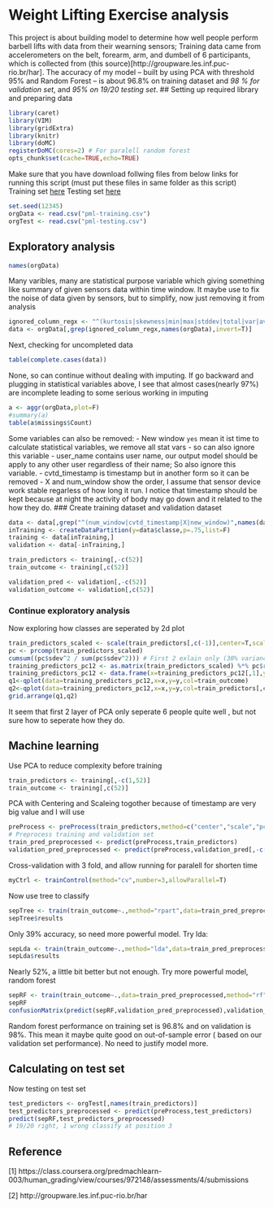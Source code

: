 # Weight Lifting Exercise analysis
This project is about building model to determine how well people perform barbell lifts with data from their wearning sensors; Training data came from accelerometers on the belt, forearm, arm, and dumbell of 6 participants, which is collected from (this source)[http://groupware.les.inf.puc-rio.br/har]. The accuracy of my model -- built by using PCA with threshold 95% and Random Forest -- is about 96.8% on training dataset and *98 % for validation set*, and *95% on 19/20 testing set*.
## Setting up required library and preparing data
```r
library(caret)
library(VIM)
library(gridExtra)
library(knitr)
library(doMC)
registerDoMC(cores=2) # For paralell random forest
opts_chunk$set(cache=TRUE,echo=TRUE)
```
Make sure that you have download follwing files from below links for running this script (must put these files in same folder as this script)
Training set [here](https://d396qusza40orc.cloudfront.net/predmachlearn/pml-training.csv)
Testing set [here](https://d396qusza40orc.cloudfront.net/predmachlearn/pml-testing.csv)
```r
set.seed(12345)
orgData <- read.csv("pml-training.csv")
orgTest <- read.csv("pml-testing.csv")
```

## Exploratory analysis
```r
names(orgData)
```
Many varibles, many are statistical purpose variable which giving something like summary of given sensors data within time window. It maybe use to fix the noise of data given by sensors, but to simplify, now just removing it from analysis
```r
ignored_column_regx <- "^(kurtosis|skewness|min|max|stddev|total|var|avg|ampl)"
data <- orgData[,grep(ignored_column_regx,names(orgData),invert=T)]
```

Next, checking for uncompleted data
```r
table(complete.cases(data))
```
None, so can continue without dealing with imputing. If go backward and plugging in statistical variables above, I see that almost cases(nearly 97%) are incomplete leading to some serious working in imputing
```r
a <- aggr(orgData,plot=F)
#summary(a)
table(a$missings$Count)
```
Some variables can also be removed:
- New window `yes` mean it ist time to calculate statistical variables, we remove all stat vars
- so can also ignore this variable
- user_name contains user name, our output model should be apply to any other user regardless of their name; So also ignore this variable.
- cvtd_timestamp is timestamp but in another form so it can be removed
- X and num_window show the order, I assume that sensor device work stable regarless of how long it run.
I notice that timestamp should be kept because at night the activity of body may go down and it related to the how they do.
### Create training dataset and validation dataset
```r
data <- data[,grep("^(num_window|cvtd_timestamp|X|new_window)",names(data),invert=T)]
inTraining <- createDataPartition(y=data$classe,p=.75,list=F) 
training <- data[inTraining,]
validation <- data[-inTraining,]

train_predictors <- training[,-c(52)]
train_outcome <- training[,c(52)]

validation_pred <- validation[,-c(52)]
validation_outcome <- validation[,c(52)]
```
### Continue exploratory analysis
Now exploring how classes are seperated by 2d plot
```r
train_predictors_scaled <- scale(train_predictors[,c(-1)],center=T,scale=T)
pc <- prcomp(train_predictors_scaled) 
cumsum((pc$sdev^2 / sum(pc$sdev^2))) # First 2 exlain only (30% variance), but just exlore to see any pattern heres ?
training_predictors_pc12 <- as.matrix(train_predictors_scaled) %*% pc$rotation[,c(1,2)]
training_predictors_pc12 <- data.frame(x=training_predictors_pc12[,1],y=training_predictors_pc12[,2])
q1<-qplot(data=training_predictors_pc12,x=x,y=y,col=train_outcome)
q2<-qplot(data=training_predictors_pc12,x=x,y=y,col=train_predictors[,c(1)])
grid.arrange(q1,q2)
```

It seem that first 2 layer of PCA  only seperate 6 people quite well , but not sure how to seperate how they do.

## Machine learning
Use PCA to reduce complexity before training
```r
train_predictors <- training[,-c(1,52)]
train_outcome <- training[,c(52)]
```
PCA with Centering and Scaleing togother because of timestamp are very big value and I will use 
```r
preProcess <- preProcess(train_predictors,method=c("center","scale","pca"),thresh=.95)
# Preprocess training and validation set
train_pred_preprocessed <- predict(preProcess,train_predictors)
validation_pred_preprocessed <- predict(preProcess,validation_pred[,-c(1)])
```
Cross-validation with 3 fold, and allow running for paralell for shorten time
```r
myCtrl <- trainControl(method="cv",number=3,allowParallel=T)
```
Now use tree to classify
```r
sepTree <- train(train_outcome~.,method="rpart",data=train_pred_preprocessed,trControl=myCtrl)
sepTree$results 
```
Only 39% accuracy, so need more powerful model. Try lda:
```r
sepLda <- train(train_outcome~.,method="lda",data=train_pred_preprocessed,trControl=myCtrl)
sepLda$results
```
Nearly 52%, a little bit better but not enough. Try more powerful model, random forest
```r
sepRF <- train(train_outcome~.,data=train_pred_preprocessed,method="rf",trControl=myCtrl,allowParalell=T)
sepRF
confusionMatrix(predict(sepRF,validation_pred_preprocessed),validation_outcome)
```
Random forest performance on training set is 96.8% and on validation is 98%. This mean it maybe quite good on out-of-sample error ( based on our validation set performance). No need to justify model more.

## Calculating on test set
Now testing on test set
```r
test_predictors <- orgTest[,names(train_predictors)]
test_predictors_preprocessed <- predict(preProcess,test_predictors)
predict(sepRF,test_predictors_preprocessed)
# 19/20 right, 1 wrong classify at position 3
```

## Reference
[1] https://class.coursera.org/predmachlearn-003/human_grading/view/courses/972148/assessments/4/submissions

[2] http://groupware.les.inf.puc-rio.br/har